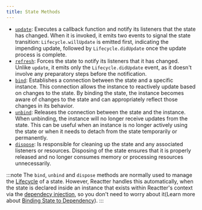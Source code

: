 ```yaml
---
title: State Methods
---
```


- <HM><a href="https://pub.dev/documentation/reactter/latest/reactter/ReactterState/update.html" target="_blank">`update`</a></HM>: Executes a callback function and notify its listeners that the state has changed.
When it is invoked, it emits two events to signal the state transition:
<HE>`Lifecycle.willUpdate`</HE> is emitted first, indicating the impending update, followed by <HE>`Lifecycle.didUpdate`</HE> once the update process is complete.
- <HM><a href="https://pub.dev/documentation/reactter/latest/reactter/ReactterState/refresh.html" target="_blank">`refresh`</a></HM>: Forces the state to notify its listeners that it has changed.
Unlike <HM>`update`</HM>, it emits only the <HE>`Lifecycle.didUpdate`</HE> event, as it doesn't involve any preparatory steps before the notification.
- <HM><a href="https://pub.dev/documentation/reactter/latest/reactter/ReactterState/bind.html" target="_blank">`bind`</a></HM>: Establishes a connection between the state and a specific instance.
This connection allows the instance to reactively update based on changes to the state.
By binding the state, the instance becomes aware of changes to the state and can appropriately reflect those changes in its behavior.
- <HM><a href="https://pub.dev/documentation/reactter/latest/reactter/ReactterState/unbind.html" target="_blank">`unbind`</a></HM>: Releases the connection between the state and the instance.
When unbinding, the instance will no longer receive updates from the state.
This can be useful when an instance is no longer actively using the state or when it needs to detach from the state temporarily or permanently.
- <HM><a href="https://pub.dev/documentation/reactter/latest/reactter/ReactterState/dispose.html" target="_blank">`dispose`</a></HM>: Is responsible for cleaning up the state and any associated listeners or resources.
Disposing of the state ensures that it is properly released and no longer consumes memory or processing resources unnecessarily.

:::note
The <HM>`bind`</HM>, <HM>`unbind`</HM> and <HM>`dispose`</HM> methods are normally used to manage the <HT>[Lifecycle](/reactter/core_concepts/lifecycle)</HT> of a state.
However, Reactter handles this automatically, when the state is declared inside an instance that exists within Reactter's context via the [dependecy injection](/reactter/core_concepts/reactter_three_pillars/#dependency-injection), so you don't need to worry about it(Learn more about [Binding State to Dependency](/reactter/extra_topics/binding_state_to_dependency/)).
:::